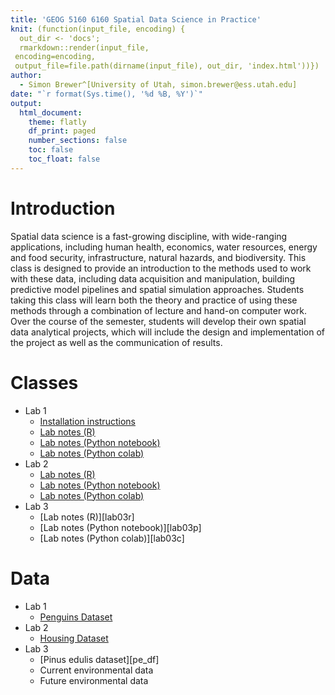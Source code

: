```yaml
---
title: 'GEOG 5160 6160 Spatial Data Science in Practice'
knit: (function(input_file, encoding) {
  out_dir <- 'docs';
  rmarkdown::render(input_file,
 encoding=encoding,
 output_file=file.path(dirname(input_file), out_dir, 'index.html'))})
author:
  - Simon Brewer^[University of Utah, simon.brewer@ess.utah.edu]
date: "`r format(Sys.time(), '%d %B, %Y')`"
output:
  html_document:
    theme: flatly
    df_print: paged
    number_sections: false
    toc: false
    toc_float: false
---
```


# Introduction

Spatial data science is a fast-growing discipline, with wide-ranging applications, including human health, economics, water resources, energy and food security, infrastructure, natural hazards, and biodiversity. This class is designed to provide an introduction to the methods used to work with these data, including data acquisition and manipulation, building predictive model pipelines and spatial simulation approaches. Students taking this class will learn both the theory and practice of using these methods through a combination of lecture and hand-on computer work. Over the course of the semester, students will develop their own spatial data analytical projects, which will include the design and implementation of the project as well as the communication of results. 

# Classes

- Lab 1
    - [Installation instructions][install]
    - [Lab notes (R)][lab01r]
    - [Lab notes (Python notebook)][lab01p]
    - [Lab notes (Python colab)][lab01c]
- Lab 2
    - [Lab notes (R)][lab02r]
    - [Lab notes (Python notebook)][lab02p]
    - [Lab notes (Python colab)][lab02c]
- Lab 3
    - [Lab notes (R)][lab03r]
    - [Lab notes (Python notebook)][lab03p]
    - [Lab notes (Python colab)][lab03c]

# Data

- Lab 1
    - [Penguins Dataset][penguins]
- Lab 2
    - [Housing Dataset][housing]
- Lab 3
    - [Pinus edulis dataset][pe_df]
    - Current environmental data
    - Future environmental data
    
[install]: https://simonbrewer.github.io/geog5160/GEOG_5160_6160_Installation.html
[lab01r]: https://simonbrewer.github.io/geog5160/GEOG_5160_6160_lab01.html
[lab01p]: https://github.com/simonbrewer/geog5160/blob/main/GEOG_5160_6160_lab01.ipynb
[lab01c]: https://colab.research.google.com/drive/18oHWVeZJs-tHIkNGjsHMOtx0IVGZtlec?usp=sharing
[lab02r]: https://simonbrewer.github.io/geog5160/GEOG_5160_6160_lab02.html
[lab02p]: https://github.com/simonbrewer/geog5160/blob/main/GEOG_5160_6160_lab02.ipynb
[lab02c]: https://drive.google.com/file/d/1v6cTv3zA1YH7yvZHitBL5dstYRUgxOZq/view?usp=sharing
[penguins]: https://drive.google.com/file/d/1Sb5uv2RP_gcNJDKmlEjBoSUOdETIq2Jf/view?usp=sharing
[housing]: https://drive.google.com/file/d/1pTBKamvTk7ZLsRIFKRNQ37_XU2J5y9XT/view?usp=sharing
